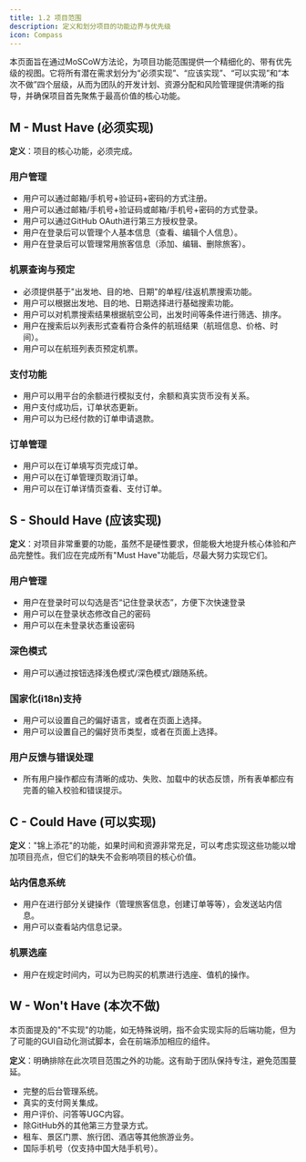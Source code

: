 ```yaml
---
title: 1.2 项目范围
description: 定义和划分项目的功能边界与优先级
icon: Compass
---
```

<Callout title="页面内容" type="info">
  本页面旨在通过MoSCoW方法论，为项目功能范围提供一个精细化的、带有优先级的视图。它将所有潜在需求划分为“必须实现”、“应该实现”、“可以实现”和“本次不做”四个层级，从而为团队的开发计划、资源分配和风险管理提供清晰的指导，并确保项目首先聚焦于最高价值的核心功能。
</Callout>

## M - Must Have (必须实现)

**定义**：项目的核心功能，必须完成。

### 用户管理

- 用户可以通过邮箱/手机号+验证码+密码的方式注册。
- 用户可以通过邮箱/手机号+验证码或邮箱/手机号+密码的方式登录。
- 用户可以通过GitHub OAuth进行第三方授权登录。
- 用户在登录后可以管理个人基本信息（查看、编辑个人信息）。
- 用户在登录后可以管理常用旅客信息（添加、编辑、删除旅客）。

### 机票查询与预定

- 必须提供基于"出发地、目的地、日期"的单程/往返机票搜索功能。
- 用户可以根据出发地、目的地、日期选择进行基础搜索功能。
- 用户可以对机票搜索结果根据航空公司，出发时间等条件进行筛选、排序。
- 用户在搜索后以列表形式查看符合条件的航班结果（航班信息、价格、时间）。
- 用户可以在航班列表页预定机票。

### 支付功能

- 用户可以用平台的余额进行模拟支付，余额和真实货币没有关系。
- 用户支付成功后，订单状态更新。
- 用户可以为已经付款的订单申请退款。

### 订单管理

- 用户可以在订单填写页完成订单。
- 用户可以在订单管理页取消订单。
- 用户可以在订单详情页查看、支付订单。

## S - Should Have (应该实现)

**定义**：对项目非常重要的功能，虽然不是硬性要求，但能极大地提升核心体验和产品完整性。我们应在完成所有"Must Have"功能后，尽最大努力实现它们。

### 用户管理

- 用户在登录时可以勾选是否“记住登录状态”，方便下次快速登录
- 用户可以在登录状态修改自己的密码
- 用户可以在未登录状态重设密码

### 深色模式

- 用户可以通过按钮选择浅色模式/深色模式/跟随系统。

### 国家化(i18n)支持

- 用户可以设置自己的偏好语言，或者在页面上选择。
- 用户可以设置自己的偏好货币类型，或者在页面上选择。

### 用户反馈与错误处理

- 所有用户操作都应有清晰的成功、失败、加载中的状态反馈，所有表单都应有完善的输入校验和错误提示。

## C - Could Have (可以实现)

**定义**："锦上添花"的功能，如果时间和资源非常充足，可以考虑实现这些功能以增加项目亮点，但它们的缺失不会影响项目的核心价值。

### 站内信息系统

- 用户在进行部分关键操作（管理旅客信息，创建订单等等），会发送站内信息。
- 用户可以查看站内信息记录。

### 机票选座

- 用户在规定时间内，可以为已购买的机票进行选座、值机的操作。

## W - Won't Have (本次不做)

<Callout title="请注意" type="info">
  本页面提及的"不实现"的功能，如无特殊说明，指不会实现实际的后端功能，但为了可能的GUI自动化测试脚本，会在前端添加相应的组件。
</Callout>

**定义**：明确排除在此次项目范围之外的功能。这有助于团队保持专注，避免范围蔓延。

- 完整的后台管理系统。
- 真实的支付网关集成。
- 用户评价、问答等UGC内容。
- 除GitHub外的其他第三方登录方式。
- 租车、景区门票、旅行团、酒店等其他旅游业务。
- 国际手机号（仅支持中国大陆手机号）。